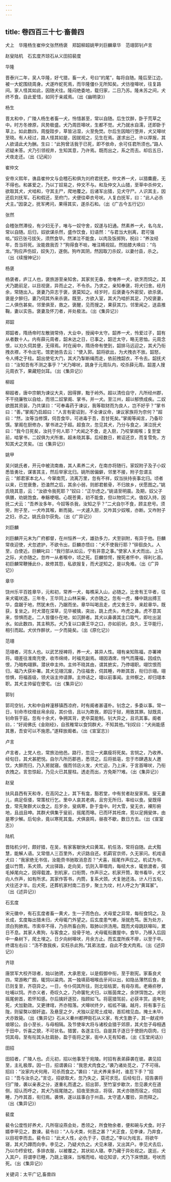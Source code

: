 ```yaml
---
---
---
```

title: 卷四百三十七·畜兽四
---

犬上　华隆杨生崔仲文张然杨褒　郑韶柳超姚甲刘巨麟章华　范翊郭钊卢言

赵叟陆机　石玄度齐琼石从义田招裴度

华隆

晋泰兴二年，吴人华隆，好弋猎，畜一犬，号曰“的尾”，每将自随。隆后至江边，被一大蛇围绕周身。犬遂咋蛇死焉，而华隆僵仆无所知矣。犬彷徨嗥吠，往复路间。家人怪其如此，因随犬往。隆闷绝委地，载归家，二日乃苏。隆未苏之间，犬终不食。自此爱惜，如同于亲戚焉。（出《幽明录》）

杨生

晋太和中，广陵人杨生者畜一犬，怜惜甚至，常以自随。后生饮醉，卧于荒草之中。时方冬燎原，风势极盛。犬乃周匝嗥吠，生都不觉。犬乃就水自濡，还即卧于草上。如此数四，周旋跬步，草皆沾湿，火至免焚。尔后生因暗行堕井，犬又嗥吠至晓。有人经过，路人怪其如是，因就视之，见生在焉。遂求出己，许以厚报，其人欲请此犬为酬。生曰：“此狗曾活我于已死，即不依命，余可任君所须也。”路人迟疑未答。犬乃引领视井，生知其意，乃许焉。既而出之，系之而去。却后五日，犬夜走还。（出《记闻》）

崔仲文

安帝义熙年，谯县崔仲文与会稽石和俱为刘府君抚吏。仲文养一犬，以猎麋鹿，无不得也。和甚爱之，乃以丁奴易之，仲文不与。和及仲文入山猎，至草中杀仲文，欲取其犬，犬啮和，守其主尸，爬地覆之。后诸军出猎，见犬守尸。人识其主，因还启刘抚军。石和假还，至府门，犬便往牵衣号吠。人复白抚军，曰：“此人必杀犬主。”因录之，抚军拷问，果得其实，遂杀石和。（出《广古今五行记》）

张然

会稽张然滞役，有少妇无子，唯与一奴守舍，奴遂与妇通。然素养一犬，名乌龙，常以自随。后归，奴欲谋杀然，盛作饮食，妇语然：“与君当大别离，君可强啖。”奴已张弓拔矢，须然食毕。然涕泣不能食，以肉及饭掷狗，祝曰：“养汝经年，吾当将死。汝能救我否？”狗得食不啖，唯注睛视奴。然拍膝大唤曰：“乌龙。”狗应声伤奴，奴失刀，遂倒。狗咋其阴，然因取刀杀奴，以妻付县，杀之。（出《续搜神记》）

杨褒

杨褒者，庐江人也，褒旅游至亲知舍。其家贫无备，舍唯养一犬，欲烹而饲之。其犬乃跪前足，以目视褒，异而止之，不令杀。乃求之，亲知奉褒，将犬归舍。经月余，常随出入。褒妻乃异志于褒，褒莫知之。经岁时，后褒妻与外密契，欲杀褒。褒是夕醉归，妻乃伺其外来杀褒。既至，方欲入室，其犬乃啮折其足，乃咬褒妻，二人俱伤甚矣。邻里俱至，救之。褒醒，见而搜之，果获其刀。邻里闻之，送县推鞠，妻以实告。褒妻及怀刀者，并处极法。（出《集异记》）

郑韶

郑韶者，隋炀帝时左散骑常侍，大业中，授闽中太守。韶养一犬，怜爱过子，韶有从者数十人。内有薛元周者，韶未达之日，已事之，韶迁太守，略无恩恤。元周念恨，以刃久伺其便，无得焉。时在闽中，隋炀帝有使到，韶排马远迎之，其犬乃衔拽衣襟，不令出宅。馆吏驰告去云：“使入郭。韶将欲出，为犬拽衣不放。韶怒，令人缚之于柱。韶出使宅大门，其犬乃掣断绳而走，依前拽韶衣，不令去。韶抚犬曰：“汝知吾有不测之事乎？”犬乃嗥吠，跳身于元周队内，咬杀薛元周。韶差人搜元周衣下，果藏短剑耳。（出《集异记》）

柳超

柳超者，唐中宗朝为谏议大夫，因得罪，黜于岭外。超以清俭自守，凡所经州郡，不干挠廉牧以自给，而领二奴掌阁、掌书，并一犬。至江州，超以郁愤成疾。二奴欲图其资装，乃共谋曰：“可奉毒药于谏议，我等取财而为良人，岂不好乎？”掌书曰：“善。”掌阁乃启超曰：“人言有密诏到，不全谏议命，谏议家族将为奈何？”超曰：“然，汝等当修馔，伺吾食毕，可进毒于吾，吾甘死矣。”掌阁等闻言，乃备珍馔。掌阁在厨修办，掌书进之于超。超食次，忽见其犬，乃分与食之，涕泣抚犬曰：“我今日死矣，汝托于何人耶？”犬闻之不食，走入厨，乃咬掌阁喉；复至堂前，啮掌书，二奴俱为犬所害。超未晓其事。后经数日，敕诏还京，而复雪免，方知其犬之灵矣。（出《集异记》）

姚甲

吴兴姚氏者，开元中被流南裔，其人素养二犬，在南亦将随行。家奴附子及子小奴悉皆勇壮，谋害其主，然后举家北归。姚所居偏僻，邻里不接，附子忽谓主云：“郎君家本北人，今窜南荒，流离万里，忽有不祥，奴当扶持丧事北归。顷者以来，已觉衰惫，恐溘然之后，其余小弱，则郎君骸骨，不归故乡，伏愿图之。”姚氏晓其意，云：“汝欲令我死耶？”奴曰：“正尔虑之。”姚请至明晨。及期，奴父子俱膳，劝姚饱食。奉觞哽咽。心既苍黄，初不能食，但以物饲二犬。值奴入持，因抚二犬云：“吾养汝多年，今奴等杀我，汝知之乎？”二犬自尔不食，顾主悲号。须臾，附子至，一犬咋其喉，断而毙。一犬遽入厨，又咋其少奴喉，亦断。又咋附子之妇，杀之。姚氏自尔获免。（出《广异记》）

刘巨麟

刘巨麟开元末为广府都督，在州恒养一犬，雄劲多力，犬至驯附，有异于他。巨麟常夜迎使，犬忽遮护，不欲令出，巨麟亦悟曰：“犬不使我行耶？”徘徊良久。人至，白使近。巨麟叱曰：“我行部从如云，宁有非意之事。”使家人关犬而出。上马之际，犬亦随之。忽咋一从者喉中，顷之死。巨麟惊愕，搜死者怀中，得利匕首。初巨麟常鞭捶此仆，故修其怨，私欲报复，而犬逆知之，是以免难。（出《广异记》）

章华

饶州乐平百姓章华，元和初，常养一犬，每樵采入山，必随之。比舍有王华者，往来犬辄吠逐。三年冬，王华同上山林采柴，犬亦随之。忽有一虎，榛中跳出搏王华，盘踞于地，然犹未伤，乃踞而坐。章华叫喝且走，虎又舍王华，来趁章华。既获，复坐之。时犬潜在深草，见华被擒，突出，跳上虎头，咋虎之鼻。虎不意其来，惊惧而走。二人皆僵仆在地，如沉醉者。其犬以鼻袭其主口取气，即吐出涎水。如此数四，其主稍苏。犬乃复以口袭王华之口，亦如前状。良久，王华能行，相引而起。犬伏作醉状，一夕而毙矣。（出《原化记》）

范翊

范翊者，河东人也。以武艺授裨将，养一犬，甚异人性。翊有亲知陈福，亦署裨将。翊差往淮南充使，收市绵绮，时福充副焉。翊因酒席，恃气而蔑福，因成仇恨，乃暗构翊罪。潜状申主帅。主帅不晓其由，谓其摭实，乃停翊职。翊饮恨而归，福乃大获补署。其犬见翊沉废，乃往福舍，伺其睡，咋断其首，衔归示翊。翊惊惧，将福首级，领犬诣主帅请罪。主帅诘之，翊以前事闻。主帅察之，却归翊本职。其犬主帅留在使宅。（出《集异记》）

郭钊

郭司空钊，大和中自梓潼移镇西凉府，时有阍者甚谨朴。钊念之，多委以事。常一日，钊命市纹缯丝帛余段，其价倍，且以为欺我，即囚于狱，用致其罪。狱既具，钊命笞于庭。忽有十余犬，争拥其背，吏卒莫能制。钊大异之，且讯其事。阍者曰，：“好阅佛氏《金刚经》，自孩稚常以食饲群犬，不知其他。”钊叹曰：“犬尚能感其惠，吾安可以不施恩。”遂释放阍者。（出《宣室志》）

卢言

卢言者，上党人也，常旅泊他邑。路行，忽见一犬羸瘦将死矣。言悯之，乃收养。经旬日，其犬甚肥悦。自尔凡所历郡邑，悉领之。后将抵亳，忽于市肆遇友人邀饮，大醉而归，乃入房就寝。俄而邻店火发，犬忙迫，乃上床，于言首嗥吠，乃衔衣拽之。言忽惊起，乃见火已其屋柱。透走而出，方免斯??难。（出《集异记》）

赵叟

扶风县西有天和寺，在高冈之上，其下有龛，豁若堂，中有贫者赵叟家焉。叟无妻儿，病足伛偻，常策杖行乞。里中人哀其老病，且穷无所归，率给以食。叟既得食，常先聚群犬以食之。后岁余，叟病寒，卧于龛中。时大雪，叟无衣，裸形俯地，且战且呻。其群犬俱集于叟前，摇尾而嗥。已而环其衽席，竞以足拥叟体，由是寒少解。后旬余，竟以寒死其龛。犬俱哀鸣，昼夜不歇，数日方去。（出《宣室志》）

陆机

晋陆机少时，颇好猎，在吴，有家客献快犬曰黄耳。机任洛，常将自随。此犬黠慧，能解人语。又常借人三百里外，犬识路自还。机羁官京师，久无家问。机戏语犬曰：“我家绝无书信，汝能赍书驰取消息否？”犬喜，摇尾作声应之。机试为书，盛以竹筒，系犬颈。犬出驿路，走向吴，饥则入草噬肉，每经大水，辄依渡者，弭毛掉尾向之，因得载渡。到机家，口衔筒，作声示之。机家开筒，取书看毕，犬又向人作声，如有所求。其家作答书，内筒，复系犬颈。犬复驰还洛。计人行五旬，犬往还才半。后犬死，还葬机家村南二百步，聚土为坟，村人呼之为“黄耳冢”。（出《述异记》）

石玄度

宋元徽中，有石玄度者畜一黄犬，生一子而色白。犬母爱之异常，每衔食饲之。及长成，玄度每出猎未归，犬母辄门外望之。后玄度患气嗽，渐就危笃。医为处方，须白狗肺焉。市索卒不得，乃杀所畜白狗，取肺以供汤用。既而犬母跳跃嗥叫，累日不息。其家人煮狗，与客食之，投骨于地，犬母辄衔置屋中。食毕，乃移入后园中一桑树下，爬土埋之。日夕向树嗥吠，月余方止。而玄度所疾不瘳，以至于卒。终谓左右曰：“汤不救我疾，实枉杀此狗。”其弟法度，自此不食犬肉焉。（出《述异记》）

齐琼

唐禁军大校齐琼者，始以驰骋，大承恩宠，以是假御中衔，至于剧宪。家畜良犬四，常游畋广囿，辄饲以粱肉。其一独填茹咽喉齿牙间以出，如隐丛薄然后食，食已则复至，齐窃异之。一日，令仆伺其所往，则北垣枯窦，有母存焉。老瘠疥秽，吐哺以饲。齐亦义者，奇叹久之，乃命箧牝犬归，以贩茵席之，余饼饵饱之。犬则摇尾俯首，若怀知感。尔后擒奸逐狡，指顾如飞。将扈猎驾前，必获丰赏。逾年牝死，犬加勤效。又更律琯，齐亦殂落。犬嗥吠终夕，呱呱不辍。越月，将有事于丘陇，则留獒以御奸盗。及悬窆之夕，犬独以足爬土成坳，首扣棺见血。掩土未毕，犬亦致毙。（出《集异记》石从义秦州都押衙石从义家，有犬生数子，其一献戎帅琅琊公。自小至长，与母相隔。及节使率大将与诸校会猎于郊原，其犬忽子母相遇于田中，忻喜之貌，不可状名。猎罢，各逐主归。自是其子逐日于使厨内窃肉，归饲其母。至有衔其头肚肩胁，盈于衙将之家，衙中人无有知者。（出《玉堂闲话》）

田招

田招者，广陵人也。贞元初，招以他事至于宛陵。时招有表弟薛袭在彼。袭见招至，主礼极厚。因一日，招谓袭曰：“我思犬肉食之。”袭乃诸处觅之，了不可得。招曰：“汝家内犬何用，可杀而食之。”袭曰：“此犬养来多时，谁忍下手？”招曰：“吾与汝杀之。”言讫，招欲取犬，忽乃失之，莫可求觅。后经旬日，招告袭将归广陵，袭以亲表之分，遂重礼而遣之。招出郭，至竹室步歇次，忽见袭犬在道侧，招认而呼之，其犬乃摇尾随之。招夜至旅店，将宿，其犬亦随而宿之，伺招睡，乃咋其首，衔归焉。袭惧，遂以兹事白于州县。太守遣人覆验，异而释之。（出《集异记》）

裴度

裴令公度性好养犬，凡所宿设燕会处，悉领之，所食物余者，便和碗与犬食。时子婿李甲见之，数谏。裴令曰：“人与犬类，何恶之甚？”犬正食，见李谏，乃弃食，以目视李而去。裴令曰：“此犬人性，必仇于子，窃虑之。”李以为戏言。将欲午寝，其犬乃蹲而向李。李见之，乃疑犬仇之。犬见未寝，又出其户。李见犬去后，乃以巾栉安枕，多排衣服，以被覆之，其状如人寝。李乃藏于异处视之。逡巡，犬入其户，将谓李已睡，乃跳上寝床，当喉而啮，啮讫知谬，犬乃下床愤跳，号吠而死。（出《集异记》）

关键词：太平广记,畜兽四

